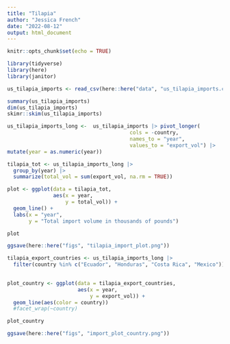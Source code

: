 ```yaml
---
title: "Tilapia"
author: "Jessica French"
date: "2022-08-12"
output: html_document
---
```


```r
knitr::opts_chunk$set(echo = TRUE)
```

```r
library(tidyverse)
library(here)
library(janitor)
```

```r
us_tilapia_imports <- read_csv(here::here("data", "us_tilapia_imports.csv"))
```

```r
summary(us_tilapia_imports)
dim(us_tilapia_imports)
skimr::skim(us_tilapia_imports)
```

```r
us_tilapia_imports_long <-  us_tilapia_imports |> pivot_longer(
                                        cols = -country, 
                                        names_to = "year", 
                                        values_to = "export_vol") |> 
mutate(year = as.numeric(year))
```


```r
tilapia_tot <- us_tilapia_imports_long |> 
  group_by(year) |>   
  summarize(total_vol = sum(export_vol, na.rm = TRUE))
```


```r
plot <- ggplot(data = tilapia_tot, 
               aes(x = year,
                   y = total_vol)) +
  geom_line() +
  labs(x = "year",
       y = "Total import volume in thousands of pounds")

plot

ggsave(here::here("figs", "tilapia_import_plot.png"))
```


```r
tilapia_export_countries <- us_tilapia_imports_long |> 
  filter(country %in% c("Ecuador", "Honduras", "Costa Rica", "Mexico")) 
  
```

```r
plot_country <- ggplot(data = tilapia_export_countries, 
                       aes(x = year, 
                           y = export_vol)) +
  geom_line(aes(color = country)) 
  #facet_wrap(~country)

plot_country

ggsave(here::here("figs", "import_plot_country.png"))
```

